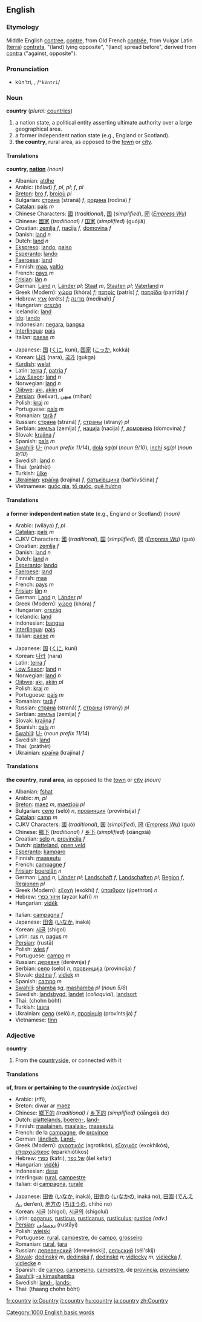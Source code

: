 ==English==
===Etymology===
Middle English [[contree]], [[contre]], from Old French [[contrée]], from Vulgar Latin ([[terra]]) [[contrata]], "(land) lying opposite", "(land) spread before", derived from [[contra]] ("against, opposite").

===Pronunciation===
*kŭn'tri, {{IPAchar|/ˈkʌntri/}}, /<tt>"kVntri</tt>/
*:{{IPAchar|[[Rhymes:English:-ʌntri|Rhymes: -ʌntri]]}}

===Noun===
'''country''' (''plural:'' [[countries]])

#a nation state, a political entity asserting ultimate authority over a large geographical area.
#a former independent nation state (e.g., England or Scotland).
#'''the country''', rural area, as opposed to the [[town]] or [[city]].

====Translations====

'''country, [[nation]]''' ''(noun)''
{{top}}
*Albanian: [[atdhe]]
*Arabic: {{ARchar|[[بلد|بَلَدٌ]]}} (bálad) ''f'', {{ARchar|[[بلاد|بِلاَدٌ]]}} {{IPAchar|(biláːd)}} ''pl'', {{ARchar|[[بلدان|بُلْدَانٌ]]}} {{IPAchar|(buldáːn)}} ''pl''; {{ARchar|[[وطن|وَطَنٌ]]}} {{IPAchar|(wáʈan)}} ''f'', {{ARchar|[[اوطان|أوْطَانٌ]]}} {{IPAchar|(’awʈáːn)}} ''pl''
*[[Breton]]: [[bro]] ''f'', [[broioù]] ''pl''
*Bulgarian: [[страна]] (straná) ''f'', [[родина]] (rodína) ''f''
*[[Catalan]]: [[país]] ''m''
*Chinese Characters: [[國]] (''traditional''), [[国]] (''simplified''), [[圀]] (''[[Empress Wu]]'')
*Chinese: [[國家]] (''traditional'') / [[国家]] (''simplified'') (guójiā)
*Croatian: [[zemlja]] ''f'', [[nacija]] ''f'', [[domovina]] ''f''
*Danish: [[land]] ''n''
*Dutch: [[land]] ''n''
*[[Ekspreso]]: [[lando]], [[paiso]]
*[[Esperanto]]: [[lando]]
*[[Faeroese]]: [[land]]
*Finnish: [[maa]], [[valtio]]
*French: [[pays]] ''m''
*[[Frisian]]: [[lân]] ''n''
*German: [[Land]] ''n'', [[Länder]] ''pl''; [[Staat]] ''m'', [[Staaten]] ''pl''; [[Vaterland]] ''n''
*Greek (Modern): [[χώρα]] (khóra) ''f''; [[πατρίς]] (patrís) ''f'', [[πατρίδα]] (patrída) ''f''
*Hebrew: [[ארץ]] (eréts) ''f''; [[מדינה]] (medínah) ''f''
*Hungarian: [[ország]]
*Icelandic: [[land]]
*[[Ido]]: [[lando]]
*Indonesian: [[negara]], [[bangsa]]
*[[Interlingua]]: [[pais]]
*Italian: [[paese]] ''m''
{{mid}}
*Japanese: [[国]] ([[くに]], kuní), [[国家]] ([[こっか]], kokká)
*Korean: [[나라]] (nara), [[국가]] (gukga)
*[[Kurdish]]: [[welat]]
*Latin: [[terra]] ''f'', [[patria]] ''f''
*[[Low Saxon]]: [[land]] ''n''
*Norwegian: [[land]] ''n''
*[[Ojibwe]]: [[aki]], [[akiin]] ''pl''
*[[Persian]]: {{ARchar|[[كشور]]}} (kešvar), [[میهن]] (mihan)
*Polish: [[kraj]] ''m''
*Portuguese: [[país]] ''m''
*Romanian: [[ţară]] ''f''
*Russian: [[страна]] (straná) ''f'', [[страны]] (straný) ''pl''
*Serbian: [[земља]] (zemlja) ''f'', [[нација]] (nacija) ''f'', [[домовина]] (domovina) ''f''
*Slovak: [[krajina#Slovak|krajina]] ''f''
*Spanish: [[país]] ''m''
*[[Swahili]]: [[U-]] (''noun prefix 11/14''), [[dola]] ''sg/pl'' (''noun 9/10''), [[inchi]] ''sg/pl'' (''noun 9/10'')
*Swedish: [[land]] ''n''
*Thai: {{THchar|[[ประเทศ]]}} (pràthèt)
*Turkish: [[ülke]]
*[[Ukrainian]]: [[країна]] (krajína) ''f'', [[батьківщина]] (bat’kivščina) ''f''
*Vietnamese: [[quốc gia]], [[tổ quốc]], [[quê hương]]
{{bottom}}

====Translations====

'''a former independent nation state''' (e.g., England or Scotland) ''(noun)''
{{top}}
*Arabic: {{ARchar|[[ولاية|وِلاَيَةٌ]]}} (wiláya) ''f'', {{ARchar|[[ولايات|وِلاَيَاتٌ]]}} {{IPAchar|(wilayáːt)}} ''pl''
*[[Catalan]]: [[país]] ''m''
*CJKV Characters: [[國]] (''traditional''), [[国]] (''simplified''), [[圀]] (''[[Empress Wu]]'') (guó)
*Croatian: [[zemlja]] ''f''
*Danish: [[land]] ''n''
*Dutch: [[land]] ''n''
*[[Esperanto]]: [[lando]]
*[[Faeroese]]: [[land]]
*Finnish: [[maa]]
*French: [[pays]] ''m''
*[[Frisian]]: [[lân]] ''n''
*German: [[Land]] ''n'', [[Länder]] ''pl''
*Greek (Modern): [[χώρα]] (khóra) ''f''
*Hungarian: [[ország]]
*Icelandic: [[land]]
*Indonesian: [[bangsa]]
*[[Interlingua]]: [[pais]]
*Italian: [[paese]] ''m''
{{mid}}
*Japanese: [[国]] ([[くに]], kuní)
*Korean: [[나라]] (nara)
*Latin: [[terra]] ''f''
*[[Low Saxon]]: [[land]] ''n''
*Norwegian: [[land]] ''n''
*[[Ojibwe]]: [[aki]], [[akiin]] ''pl''
*Polish: [[kraj]] ''m''
*Portuguese: [[país]] ''m''
*Romanian: [[ţară]] ''f''
*Russian: [[страна]] (straná) ''f'', [[страны]] (straný) ''pl''
*Serbian: [[земља]] (zemlja) ''f''
*Slovak: [[krajina#Slovak|krajina]] ''f''
*Spanish: [[país]] ''m''
*[[Swahili]]: [[U-]] (''noun prefix 11/14'')
*Swedish: [[land]] 
*Thai: {{THchar|[[ประเทศ]]}} (pràthèt)
*Ukrainian: [[країна]] (krajína) ''f''
{{bottom}}

====Translations====

'''the country''', '''rural area''', as opposed to the [[town]] or [[city]] ''(noun)''
{{top}}
*Albanian: [[fshat]]
*Arabic: {{ARchar|[[الريف|الرِّيف]]}} {{IPAchar|(ar-ríːf)}} ''m'', {{ARchar|[[الارياف|الأرْيَاف]]}} {{IPAchar|(al-’aryáːf)}} ''pl''
*[[Breton]]: [[maez]] ''m'', [[maezioù]] ''pl''
*Bulgarian: [[село]] (seló) ''n'', [[провинция]] (províntsija) ''f''
*[[Catalan]]: [[camp]] ''m''
*CJKV Characters: [[國]] (''traditional''), [[国]] (''simplified''), [[圀]] (''[[Empress Wu]]'') (guó)
*Chinese: [[鄉下]] (''traditional'') / [[乡下]] (''simplified'') (xiāngxià)
*Croatian: [[selo]] ''n'', [[provincija]] ''f''
*Dutch: [[platteland]], [[open veld]]
*[[Esperanto]]: [[kamparo]]
*Finnish: [[maaseutu]]
*French: [[campagne]] ''f''
*[[Frisian]]: [[boerelân]] ''n''
*German: [[Land]] ''n'', [[Länder]] ''pl''; [[Landschaft]] ''f'', [[Landschaften]] ''pl''; [[Region]] ''f'', [[Regionen]] ''pl''
*Greek (Modern): [[εξοχή]] (exokhí) ''f'', [[ύπαιθρον]] (ýpethron) ''n''
*Hebrew: [[איזור כפרי]] (ayzor kafri) ''m''
*Hungarian: [[vidék]]
{{mid}}
*Italian: [[campagna]] ''f''
*Japanese: [[田舎]] ([[いなか]], inaká)
*Korean: [[시골]] (shigol)
*Latin: [[rus]] ''n'', [[pagus]] ''m''
*[[Persian]]: {{ARchar|[[روستا]]}} (rustā)
*Polish: [[wieś]] ''f''
*Portuguese: [[campo]] ''m''
*Russian: [[деревня]] (derévnja) ''f''
*Serbian: [[село]] (selo) ''n'', [[провинција]] (provincija) ''f''
*Slovak: [[dedina#Slovak|dedina]] ''f'', [[vidiek#Slovak|vidiek]] ''m''
*Spanish: [[campo]] ''m''
*[[Swahili]]: [[shamba]] ''sg'', [[mashamba]] ''pl'' (''noun 5/6'')
*Swedish: [[landsbygd]], [[landet]] (''colloquial''), [[landsort]]
*Thai: {{THchar|[[ชนบท]]}} (chohn bòht)
*Turkish: [[taşra]]
*Ukrainian: [[село]] (seló) ''n'', [[провінція]] (províntsija) ''f''
*Vietnamese: [[tỉnn]]
{{bottom}}

===Adjective===
'''country'''

#From the [[countryside]], or connected with it

====Translations====

'''of, from or pertaining to the countryside''' ''(adjective)''
{{top}}
*Arabic: {{ARchar|[[ريفي|رِيفِيّ]]}} (rífi), {{ARchar|[[نسبة الى الريف|نِسْبَة إلَى الرِّيف]]}} {{IPAchar|(nísba ’íla r-rif)}}
*Breton: diwar ar [[maez]]
*Chinese: [[鄉下的]] ''(traditional)'' / [[乡下的]] ''(simplified)'' (xiāngxià de)
*Dutch: [[plattelands]], [[boeren-]], [[land-]]
*Finnish: [[maalainen]], [[maalais-]], [[maaseutu]]
*French: de la [[campagne]], de [[province#French|province]]
*German: [[ländlich]], [[Land-]]
*Greek (Modern): [[αγροτικός]] (agrotikós), [[εξοχικός]] (exokhikós), [[επαρχιώτικος]] (eparkhiótikos)
*Hebrew: [[כפרי]] (káfri), [[של כפר]] (šel kefár)
*Hungarian: [[vidéki]]
*Indonesian: [[desa]]
*Interlingua: [[rural#Interlingua|rural]], [[campestre]]
*Italian: di [[campagna]], [[rurale]]
{{mid}}
*Japanese: [[田舎]] ([[いなか]], inaká), [[田舎]][[の]] ([[いなか]][[の]], inaká no), [[田園]] ([[でんえん]], den’en), [[地方]][[の]] ([[ちほう]][[の]], chihō no)
*Korean: [[시골]] (shigol), [[시골의]] (shigolui)
*Latin: [[paganus]], [[rusticus]], [[rusticanus]], [[rusticulus]]; [[rustice]] ''(adv.)''
*[[Persian]]: [[روستایی]] (rustāyi)
*Polish: [[wiejski]]
*Portuguese: [[rural#Portuguese|rural]], [[campestre]], do [[campo]], [[grosseiro]]
*Romanian: [[rural#Romanian|rural]], [[ţara]]
*Russian: [[деревенский]] (derevénskij), [[сельский]] (sél'skij)
*[[Slovak]]: [[dedinský]] ''m'', [[dedinská]] ''f'', [[dedinské]] ''n''; [[vidiecky]] ''m'', [[vidiecka]] ''f'', [[vidiecke]] ''n''
*Spanish: de [[campo]], [[campesino]], [[campestre]], de [[provincia]], [[provinciano]]
*[[Swahili]]: [[-a kimashamba]]
*Swedish: [[land-]], [[lands-]]
*Thai: {{THchar|[[ทางชนบท]]}} (thaang chohn bòht)
{{bottom}}

[[Category:1000 English basic words]]

[[fr:country]]
[[io:Country]]
[[it:country]]
[[hu:country]]
[[ja:country]]
[[zh:Country]]